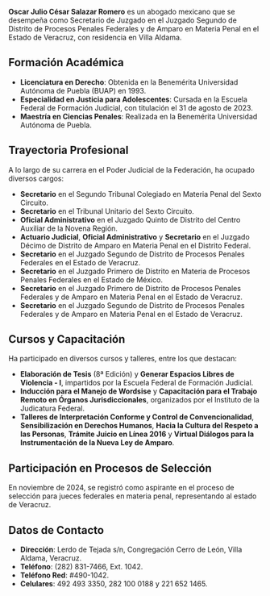 **Oscar Julio César Salazar Romero** es un abogado mexicano que se desempeña como Secretario de Juzgado en el Juzgado Segundo de Distrito de Procesos Penales Federales y de Amparo en Materia Penal en el Estado de Veracruz, con residencia en Villa Aldama.

## Formación Académica

- **Licenciatura en Derecho**: Obtenida en la Benemérita Universidad Autónoma de Puebla (BUAP) en 1993.
- **Especialidad en Justicia para Adolescentes**: Cursada en la Escuela Federal de Formación Judicial, con titulación el 31 de agosto de 2023.
- **Maestría en Ciencias Penales**: Realizada en la Benemérita Universidad Autónoma de Puebla.

## Trayectoria Profesional

A lo largo de su carrera en el Poder Judicial de la Federación, ha ocupado diversos cargos:

- **Secretario** en el Segundo Tribunal Colegiado en Materia Penal del Sexto Circuito.
- **Secretario** en el Tribunal Unitario del Sexto Circuito.
- **Oficial Administrativo** en el Juzgado Quinto de Distrito del Centro Auxiliar de la Novena Región.
- **Actuario Judicial**, **Oficial Administrativo** y **Secretario** en el Juzgado Décimo de Distrito de Amparo en Materia Penal en el Distrito Federal.
- **Secretario** en el Juzgado Segundo de Distrito de Procesos Penales Federales en el Estado de Veracruz.
- **Secretario** en el Juzgado Primero de Distrito en Materia de Procesos Penales Federales en el Estado de México.
- **Secretario** en el Juzgado Primero de Distrito de Procesos Penales Federales y de Amparo en Materia Penal en el Estado de Veracruz.
- **Secretario** en el Juzgado Segundo de Distrito de Procesos Penales Federales y de Amparo en Materia Penal en el Estado de Veracruz.

## Cursos y Capacitación

Ha participado en diversos cursos y talleres, entre los que destacan:

- **Elaboración de Tesis** (8ª Edición) y **Generar Espacios Libres de Violencia - I**, impartidos por la Escuela Federal de Formación Judicial.
- **Inducción para el Manejo de Wordsise** y **Capacitación para el Trabajo Remoto en Órganos Jurisdiccionales**, organizados por el Instituto de la Judicatura Federal.
- **Talleres de Interpretación Conforme y Control de Convencionalidad**, **Sensibilización en Derechos Humanos**, **Hacia la Cultura del Respeto a las Personas**, **Trámite Juicio en Línea 2016** y **Virtual Diálogos para la Instrumentación de la Nueva Ley de Amparo**.

## Participación en Procesos de Selección

En noviembre de 2024, se registró como aspirante en el proceso de selección para jueces federales en materia penal, representando al estado de Veracruz.

## Datos de Contacto

- **Dirección**: Lerdo de Tejada s/n, Congregación Cerro de León, Villa Aldama, Veracruz.
- **Teléfono**: (282) 831-7466, Ext. 1042.
- **Teléfono Red**: #490-1042.
- **Celulares**: 492 493 3350, 282 100 0188 y 221 652 1465.
